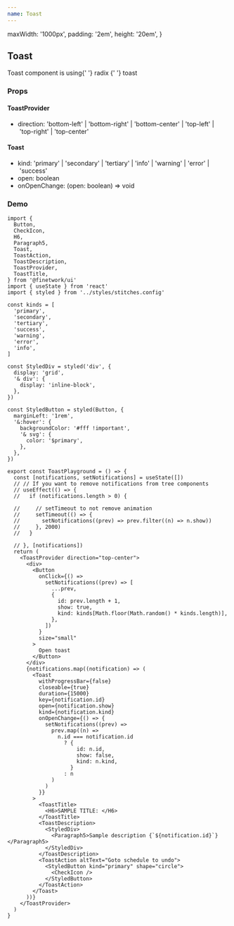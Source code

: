 ```yaml
---
name: Toast
---
```



  maxWidth: '1000px',
  padding: '2em',
  height: '20em',
}

<div />
<div>
  <H2 font="secondary">Toast</H2>
</div>

<div>
  <Paragraph4>
    Toast component is using{' '}
    <Link
      href="https://www.radix-ui.com/docs/primitives/components/toast"
      target="_bank"
    >
      radix
    </Link>{' '}
    toast
  </Paragraph4>
</div>

<div>
  <H3 font="secondary">Props</H3>
  <div style={{ marginTop: '1rem' }}>
    <H4 font="secondary">ToastProvider</H4>
    <ul>
      <li>
        direction: 'bottom-left' | 'bottom-right' | 'bottom-center' | 'top-left'
        | 'top-right' | 'top-center'
      </li>
    </ul>
  </div>
  <div style={{ marginTop: '1rem' }}>
    <H4 font="secondary">Toast</H4>
    <ul>
      <li>
        kind: 'primary' | 'secondary' | 'tertiary' | 'info' | 'warning' |
        'error' | 'success'
      </li>
      <li>open: boolean</li>
      <li>onOpenChange: (open: boolean) => void</li>
    </ul>
  </div>
</div>

<div>
  <H3 font="secondary">Demo</H3>
  <ToastPlayground />
</div>

```tsx
import {
  Button,
  CheckIcon,
  H6,
  Paragraph5,
  Toast,
  ToastAction,
  ToastDescription,
  ToastProvider,
  ToastTitle,
} from '@finetwork/ui'
import { useState } from 'react'
import { styled } from '../styles/stitches.config'

const kinds = [
  'primary',
  'secondary',
  'tertiary',
  'success',
  'warning',
  'error',
  'info',
]

const StyledDiv = styled('div', {
  display: 'grid',
  '& div': {
    display: 'inline-block',
  },
})

const StyledButton = styled(Button, {
  marginLeft: '1rem',
  '&:hover': {
    backgroundColor: '#fff !important',
    '& svg': {
      color: '$primary',
    },
  },
})

export const ToastPlayground = () => {
  const [notifications, setNotifications] = useState([])
  // // If you want to remove notifications from tree components
  // useEffect(() => {
  //   if (notifications.length > 0) {

  //     // setTimeout to not remove animation
  //     setTimeout(() => {
  //       setNotifications((prev) => prev.filter((n) => n.show))
  //     }, 2000)
  //   }

  // }, [notifications])
  return (
    <ToastProvider direction="top-center">
      <div>
        <Button
          onClick={() =>
            setNotifications((prev) => [
              ...prev,
              {
                id: prev.length + 1,
                show: true,
                kind: kinds[Math.floor(Math.random() * kinds.length)],
              },
            ])
          }
          size="small"
        >
          Open toast
        </Button>
      </div>
      {notifications.map((notification) => (
        <Toast
          withProgressBar={false}
          closeable={true}
          duration={15000}
          key={notification.id}
          open={notification.show}
          kind={notification.kind}
          onOpenChange={() => {
            setNotifications((prev) =>
              prev.map((n) =>
                n.id === notification.id
                  ? {
                      id: n.id,
                      show: false,
                      kind: n.kind,
                    }
                  : n
              )
            )
          }}
        >
          <ToastTitle>
            <H6>SAMPLE TITLE: </H6>
          </ToastTitle>
          <ToastDescription>
            <StyledDiv>
              <Paragraph5>Sample description {`${notification.id}`}</Paragraph5>
            </StyledDiv>
          </ToastDescription>
          <ToastAction altText="Goto schedule to undo">
            <StyledButton kind="primary" shape="circle">
              <CheckIcon />
            </StyledButton>
          </ToastAction>
        </Toast>
      ))}
    </ToastProvider>
  )
}
```
